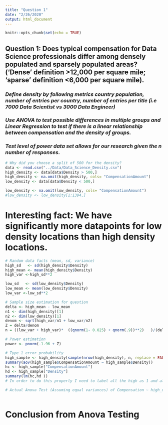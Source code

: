 ---
title: "Question 1"
date: "2/26/2020"
output: html_document
---

```{r setup, include=FALSE}
knitr::opts_chunk$set(echo = TRUE)
```

## **Question 1: Does typical compensation for Data Science professionals differ among densely populated and sparsely populated areas? (‘Dense’ definition >12,000 per square mile; ‘sparse’ definition <6,000 per square mile). **

### *Define density by following metrics country population, number of entries per country, number of entries per title (i.e 7000 Data Scientist vs 3000 Data Engineer)*

### *Use ANOVA to test possible differences in multiple groups and Linear Regression to test if there is a linear relationship between compensation and the density of groups. *

### *Test level of power data set allows for our research given the n number of responses.*

```{r}
# Why did you choose a split of 500 for the density?
data <- read.csv("../Data/Data_Science_Density.csv")
high_density <- data[data$Density > 500,]
high_density <- na.omit(high_density, cols= "CompensationAmount")
low_density <- data[data$Density < 500,]

low_density <- na.omit(low_density, cols= "CompensationAmount")
#low_density <- low_density[1:1394,]
```

# Interesting fact: We have significantly more datapoints for low density locations than high density locations.

```{r}
# Random data facts (mean, sd, variance)
high_sd   <- sd(high_density$Density)
high_mean <- mean(high_density$Density)
high_var <-high_sd**2

low_sd   <- sd(low_density$Density)
low_mean <- mean(low_density$Density)
low_var <-low_sd**2
```

```{r}
# Sample size estimation for question
delta <- high_mean - low_mean
n1 <- dim(high_density)[1]
n2 <- dim(low_density)[1]
denom <- sqrt(high_var/n1 + low_var/n2)
Z = delta/denom
n = ((low_var + high_var)*  ((qnorm(1- 0.025) + qnorm(.9))**2)   )/(delta**2)
```

```{r}
# Power estimation
power <- pnorm(-1.96 + Z)

```

```{r}
# Type 1 error probability 
high_sample <- high_density[sample(nrow(high_density), n, replace = FALSE),]
summary(aov(high_sample$CompensationAmount ~ high_sample$Density))
hc <- high_sample["CompensationAmount"]
hd <- high_sample["Density"]
summary(lm(hc,hd ))
# In order to do this properly I need to label all the high as 1 and all the low as 0 then combine them
```


```{r}
# Actual Anova Test (Assuming equal variances) of Compensation ~ high_density, Compensation ~ low_density



```


# Conclusion from Anova Testing